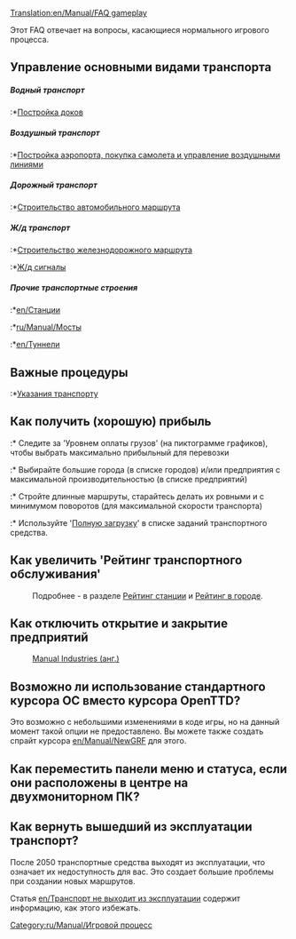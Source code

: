 [[Translation:en/Manual/FAQ gameplay]]

Этот FAQ отвечает на вопросы, касающиеся нормального игрового процесса.

==Управление основными видами транспорта==
=====Водный транспорт=====
:*[[en/Manual/Waterway construction|Постройка доков]]

=====Воздушный транспорт=====
:*[[en/Manual/Airport construction|Постройка аэропорта, покупка самолета и управление воздушными линиями]]

=====Дорожный транспорт=====
:*[[en/Manual/Roadway construction|Строительство автомобильного маршрута]]

=====Ж/д транспорт=====
:*[[en/Manual/Railway construction|Строительство железнодорожного маршрута]]
:*[[en/Manual/Signals|Ж/д сигналы]]

=====Прочие транспортные строения=====
:*[[en/Станции]]
:*[[ru/Manual/Мосты]]
:*[[en/Туннели]]

==Важные процедуры==
:*[[en/Manual/Orders|Указания транспорту]]

==Как получить (хорошую) прибыль==
:* Следите за 'Уровнем оплаты грузов' (на пиктограмме графиков), чтобы выбрать максимально прибыльный для перевозки
:* Выбирайте большие города (в списке городов) и/или предприятия с максимальной производительностью (в списке предприятий)
:* Стройте длинные маршруты, старайтесь делать их ровными и с минимумом поворотов (для максимальной скорости транспорта)
:* Используйте '[[en/Manual/Orders#full-load|Полную загрузку]]' в списке заданий транспортного средства.

==Как увеличить 'Рейтинг транспортного обслуживания'==
:Подробнее - в разделе [[en/Manual/Game Mechanics/Main Page#station-rating|Рейтинг станции]] и [[en/Manual/Game Mechanics/Main Page#local-authority-rating|Рейтинг в городе]].

==Как отключить открытие и закрытие предприятий==
:[http://grfcrawler.tt-forums.net/details.php?do=details&id=244 Manual Industries (анг.)]

==Возможно ли использование стандартного курсора ОС вместо курсора OpenTTD?==
Это возможно с небольшими изменениями в коде игры, но на данный момент такой опции не предоставлено. Вы можете также создать спрайт курсора [[en/Manual/NewGRF]] для этого.

==Как переместить панели меню и статуса, если они расположены в центре на двухмониторном ПК?==

==Как вернуть вышедший из эксплуатации транспорт?==
После 2050 транспортные средства выходят из эксплуатации, что означает их недоступность для вас. Это создает большие проблемы при создании новых маршрутов.

Статья [[en/Транспорт не выходит из эксплуатации]] содержит информацию, как этого избежать.

[[Category:ru/Manual/Игровой процесс]]